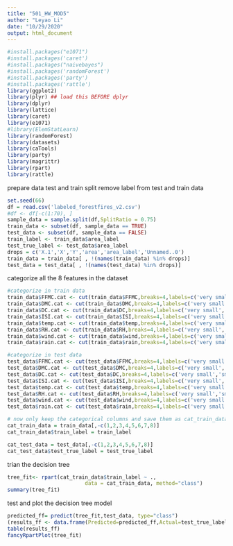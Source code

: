 ```yaml
---
title: "501_HW_MOD5"
author: "Leyao Li"
date: "10/29/2020"
output: html_document
---
```


```r
#install.packages("e1071")
#install.packages('caret')
#install.packages("naivebayes")
#install.packages('randomForest')
#install.packages('party')
#install.packages('rattle')
library(ggplot2)
library(plyr) ## load this BEFORE dplyr
library(dplyr)
library(lattice)
library(caret) 
library(e1071)
#library(ElemStatLearn)
library(randomForest)
library(datasets) 
library(caTools) 
library(party) 
library(magrittr) 
library(rpart)
library(rattle)
```


prepare data
test and train split
remove label from test and train data
```r
set.seed(66)
df = read.csv('labeled_forestfires_v2.csv')
#df <- df[-c(1:70), ]
sample_data = sample.split(df,SplitRatio = 0.75)
train_data <- subset(df, sample_data == TRUE) 
test_data <- subset(df, sample_data == FALSE) 
train_label <- train_data$area_label
test_true_label <- test_data$area_label
drops = c('X.1','X','Y','area','area_label','Unnamed..0')
train_data = train_data[ , !(names(train_data) %in% drops)]
test_data = test_data[ , !(names(test_data) %in% drops)]

```

categorize all the 8 features in the dataset

```r
#categorize in train data
train_data$FFMC.cat <- cut(train_data$FFMC,breaks=4,labels=c('very small','small','medium','large'))
train_data$DMC.cat <- cut(train_data$DMC,breaks=4,labels=c('very small','small','medium','large'))
train_data$DC.cat <- cut(train_data$DC,breaks=4,labels=c('very small','small','medium','large'))
train_data$ISI.cat <- cut(train_data$ISI,breaks=4,labels=c('very small','small','medium','large'))
train_data$temp.cat <- cut(train_data$temp,breaks=4,labels=c('very small','small','medium','large'))
train_data$RH.cat <- cut(train_data$RH,breaks=4,labels=c('very small','small','medium','large'))
train_data$wind.cat <- cut(train_data$wind,breaks=4,labels=c('very small','small','medium','large'))
train_data$rain.cat <- cut(train_data$rain,breaks=4,labels=c('very small','small','medium','large'))

#categorize in test data
test_data$FFMC.cat <- cut(test_data$FFMC,breaks=4,labels=c('very small','small','medium','large'))
test_data$DMC.cat <- cut(test_data$DMC,breaks=4,labels=c('very small','small','medium','large'))
test_data$DC.cat <- cut(test_data$DC,breaks=4,labels=c('very small','small','medium','large'))
test_data$ISI.cat <- cut(test_data$ISI,breaks=4,labels=c('very small','small','medium','large'))
test_data$temp.cat <- cut(test_data$temp,breaks=4,labels=c('very small','small','medium','large'))
test_data$RH.cat <- cut(test_data$RH,breaks=4,labels=c('very small','small','medium','large'))
test_data$wind.cat <- cut(test_data$wind,breaks=4,labels=c('very small','small','medium','large'))
test_data$rain.cat <- cut(test_data$rain,breaks=4,labels=c('very small','small','medium','large'))

# now only keep the categorical columns and save them as cat_train_data and cat_test_data
cat_train_data = train_data[,-c(1,2,3,4,5,6,7,8)]
cat_train_data$train_label = train_label

cat_test_data = test_data[,-c(1,2,3,4,5,6,7,8)]
cat_test_data$test_true_label = test_true_label
```

trian the decision tree
```r
tree_fit<- rpart(cat_train_data$train_label ~ ., 
                         data = cat_train_data, method="class")
summary(tree_fit)
```
test and plot the decision tree model
```r
predicted_ff= predict(tree_fit,test_data, type="class")
(results_ff <- data.frame(Predicted=predicted_ff,Actual=test_true_label))
table(results_ff)
fancyRpartPlot(tree_fit)
```